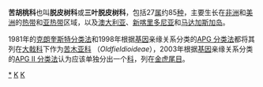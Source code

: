 {{Automatic taxobox
| taxon = Picrodendraceae
| image = Tetracoccus dioicus 3.jpg
| image_caption = ''Tetracoccus dioicus'' 
| authority = [[John_Kunkel_Small|Small]]
| subdivision_ranks = [[属|属]]
| subdivision = 
* ''[[Androstachys|Androstachys]]''
* ''[[Aristogeitonia|Aristogeitonia]]''
* ''[[Austrobuxus|Austrobuxus]]''
* ''[[Canaca|Canaca]]''
* ''[[Celaenodendron|Celaenodendron]]''
* ''[[Choriceras|Choriceras]]''
* ''[[Dissiliaria|Dissiliaria]]''
* ''[[Hyaenanche|Hyaenanche]]''
* ''[[Kairothamnus|Kairothamnus]]''
* ''[[Longetia|Longetia]]''
* ''[[Micrantheum|Micrantheum]]''
* ''[[Mischodon|Mischodon]]''
* ''[[Neoroepera|Neoroepera]]''
* ''[[Oldfieldia|Oldfieldia]]''
* ''[[Paradrypetes|Paradrypetes]]''
* ''[[Parodiodendron|Parodiodendron]]''
* ''[[Petalostigma|Petalostigma]]''
* ''[[Picrodendron|Picrodendron]]''
* ''[[Piranhea|Piranhea]]''
* ''[[Podocalyx|Podocalyx]]''
* ''[[Pseudanthus|Pseudanthus]]''
* ''[[Scagea|Scagea]]''
* ''[[Stachyandra|Stachyandra]]''
* ''[[Stachystemon|Stachystemon]]''
* ''[[Tetracoccus|Tetracoccus]]''
* ''[[Voatamalo|Voatamalo]]''
* ''[[Whyanbeelia|Whyanbeelia]]''
}}

'''苦胡桃科'''也叫'''脱皮树科'''或'''三叶脱皮树科'''，包括27[[属|属]]约85[[种|种]]，主要生长在[[非洲|非洲]]和[[美洲|美洲]]的[[热带|热带]]和[[亚热带|亚热带]]区域，以及[[澳大利亚|澳大利亚]]、[[新喀里多尼亚|新喀里多尼亚]]和[[马达加斯加岛|马达加斯加岛]]。 

1981年的[[克朗奎斯特分类法|克朗奎斯特分类法]]和1998年根据[[基因|基因]]亲缘关系分类的[[APG_分类法|APG 分类法]]都将其列在[[大戟科|大戟科]]下作为[[苦木亚科|苦木亚科]] （''Oldfieldioideae''），2003年根据[[基因|基因]]亲缘关系分类的[[APG_II_分类法|APG II 分类法]]认为应该单独分出一个[[科|科]]，列在[[金虎尾目|金虎尾目]]。

{{commonscat|Picrodendraceae}}
{{Taxonbar}}

[[Category:苦胡桃科|*]]
[[Category:植物科名|K]]
[[Category:金虎尾目|K]]